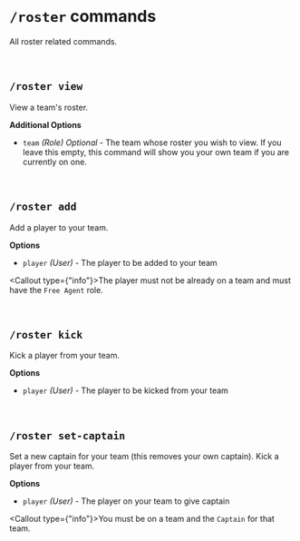 
<br/>

# `/roster` commands
All roster related commands.

<br/>

## `/roster view`
View a team's roster.

**Additional Options**
- `team` *(Role)* *Optional* - The team whose roster you wish to view. If you leave this empty, this command will show
you your own team if you are currently on one.

<br/>

## `/roster add`
Add a player to your team.

**Options**
- `player` *(User)* - The player to be added to your team

<Callout type={"info"}>The player must not be already on a team and must have the `Free Agent` role.</Callout>

<br/>

## `/roster kick`
Kick a player from your team.

**Options**
- `player` *(User)* - The player to be kicked from your team

<br/>

## `/roster set-captain`
Set a new captain for your team (this removes your own captain).
Kick a player from your team.

**Options**
- `player` *(User)* - The player on your team to give captain

<Callout type={"info"}>You must be on a team and the `Captain` for that team.</Callout>